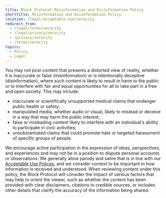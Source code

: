 ```yaml
---
title: Block Protocol Misinformation and Disinformation Policy
shortTitle: Misinformation and Disinformation Policy
location: /legal/acceptable-use/veracity
redirect_from:
  - /legal/terms/veracity
  - /legal/privacy/veracity
  - /privacy/veracity
  - /terms/veracity
topics:
  - Policy
  - Legal
---
```


You may not post content that presents a distorted view of reality, whether it is inaccurate or false (misinformation) or is intentionally deceptive (disinformation), where such content is likely to result in harm to the public or to interfere with fair and equal opportunities for all to take part in a free and open society. This may include: 

- inaccurate or scientifically unsupported medical claims that endanger public health or safety;
- manipulated media, whether audio or visual, likely to mislead or deceive in a way that may harm the public interest;
- false or misleading content likely to interfere with an individual's ability to participate in civic activities;
- unsubstantiated claims that could promote hate or targeted harassment of specific groups of people.

We encourage active participation in the expression of ideas, perspectives, and experiences and may not be in a position to dispute personal accounts or observations. We generally allow parody and satire that is in line with our [Acceptable Use Polices](/legal/acceptable-use), and we consider context to be important in how information is received and understood. When reviewing content under this policy, the Block Protocol will consider the impact of various factors that may help to orient the viewer, such as whether the content has been provided with clear disclaimers, citations to credible sources, or includes other details that clarify the accuracy of the information being shared.
